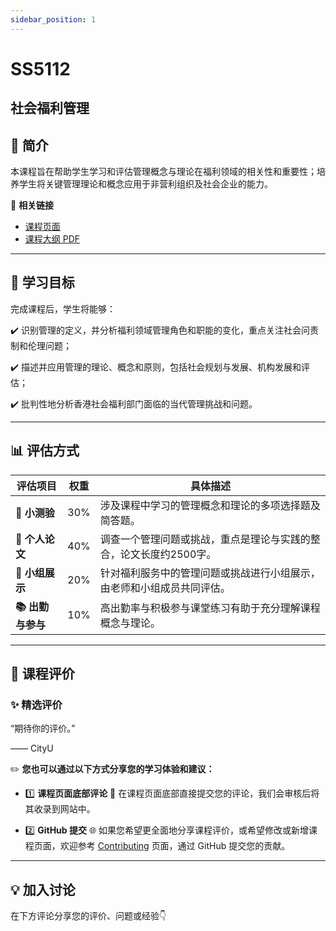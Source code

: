 ```yaml
---
sidebar_position: 1
---
```


# SS5112
## 社会福利管理

## **📘 简介**
本课程旨在帮助学生学习和评估管理概念与理论在福利领域的相关性和重要性；培养学生将关键管理理论和概念应用于非营利组织及社会企业的能力。

🔗 **相关链接**
- [课程页面](https://www.cityu.edu.hk/catalogue/pg/202526/course/SS5112.htm)
- [课程大纲 PDF](https://www.cityu.edu.hk/catalogue/pg/202526/course/SS5112.pdf)

---

## **🎯 学习目标**

完成课程后，学生将能够：

✔️ 识别管理的定义，并分析福利领域管理角色和职能的变化，重点关注社会问责制和伦理问题；

✔️ 描述并应用管理的理论、概念和原则，包括社会规划与发展、机构发展和评估；

✔️ 批判性地分析香港社会福利部门面临的当代管理挑战和问题。

---

## **📊 评估方式**

| **评估项目**              | **权重** | **具体描述**                                                                                       |
|-------------------------|---------|---------------------------------------------------------------------------------------------------|
| **📝 小测验**           | 30%     | 涉及课程中学习的管理概念和理论的多项选择题及简答题。                                                       |
| **📄 个人论文**           | 40%     | 调查一个管理问题或挑战，重点是理论与实践的整合，论文长度约2500字。                                           |
| **🎤 小组展示**           | 20%     | 针对福利服务中的管理问题或挑战进行小组展示，由老师和小组成员共同评估。                                           |
| **📚 出勤与参与**          | 10%     | 高出勤率与积极参与课堂练习有助于充分理解课程概念与理论。                                                       |

---

## **💬 课程评价**

### ✨ **精选评价**
<div className={commentStyles.commentBox}>
    <p className={commentStyles.commentText}>
        “期待你的评价。”
    </p>
    <p className={commentStyles.commentAuthor}>—— CityU</p>
</div>

✏️ **您也可以通过以下方式分享您的学习体验和建议：**

- 1️⃣ **课程页面底部评论**
💬 在课程页面底部直接提交您的评论，我们会审核后将其收录到网站中。

- 2️⃣ **GitHub 提交**
🌐 如果您希望更全面地分享课程评价，或希望修改或新增课程页面，欢迎参考 [Contributing](/contributing) 页面，通过 GitHub 提交您的贡献。

---

## **💡 加入讨论**

在下方评论分享您的评价、问题或经验👇
<Utterances />
